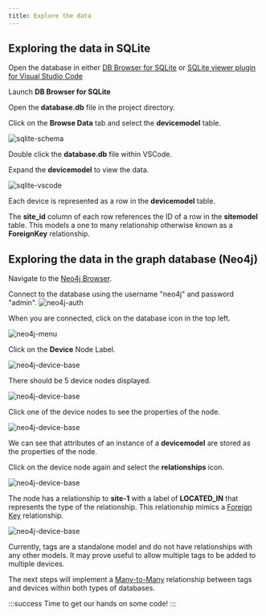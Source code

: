 ```yaml
---
title: Explore the data
---
```


## Exploring the data in SQLite

Open the database in either [DB Browser for SQLite](https://sqlitebrowser.org/dl/) or [SQLite viewer plugin for Visual Studio Code](https://marketplace.visualstudio.com/items?itemName=qwtel.sqlite-viewer&ssr=false#overview)

<Tabs>
<TabItem value="DBBrowser for SQLite" default>

Launch **DB Browser for SQLite**

Open the **database.db** file in the project directory.

Click on the **Browse Data** tab and select the **devicemodel** table.

![sqlite-schema](../images/lab2/sqlite-data-dbbrowser.png)

</TabItem>
<TabItem value="VSCode - SQLite Browser">

Double click the **database.db** file within VSCode.

Expand the **devicemodel** to view the data.

![sqlite-vscode](../images/lab2/sqllite-data-vscode.png)

</TabItem>
</Tabs>

Each device is represented as a row in the **devicemodel** table.

The **site_id** column of each row references the ID of a row in the **sitemodel** table. This models a one to many relationship otherwise known as a **ForeignKey** relationship.

## Exploring the data in the graph database (Neo4j)

Navigate to the [Neo4j Browser](http://localhost:7474). 

Connect to the database using the username "neo4j" and password "admin".
![neo4j-auth](../images/lab2/neo4j-authenticate.png)

When you are connected, click on the database icon in the top left.

![neo4j-menu](../images/lab2/02-neo4j-menu.png)

Click on the **Device** Node Label.

![neo4j-device-base](../images/lab2/06-neo4j-base-device-1.png)

There should be 5 device nodes displayed.

![neo4j-device-base](../images/lab2/07-neo4j-device-nodes.png)

Click one of the device nodes to see the properties of the node.

![neo4j-device-base](../images/lab2/neo4j-device-properties.png)

We can see that attributes of an instance of a **devicemodel** are stored as the properties of the node.

Click on the device node again and select the **relationships** icon.

![neo4j-device-base](../images/lab2/08-neo4j-device-relationships-1.png)

The node has a relationship to **site-1** with a label of **LOCATED_IN** that represents the type of the relationship. This relationship mimics a [Foreign Key](https://www.reddit.com/r/SQL/comments/qras0z/please_explain_foreign_keys_to_me_like_i_am_six/) relationship.

![neo4j-device-base](../images/lab2/09-neo4j-device-relationships-2.png)

Currently, tags are a standalone model and do not have relationships with any other models. It may prove useful to allow multiple tags to be added to multiple devices.

The next steps will implement a [Many-to-Many](https://en.wikipedia.org/wiki/Many-to-many_(data_model)) relationship between tags and devices within both types of databases.

:::success
Time to get our hands on some code!
:::
